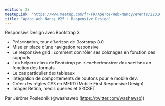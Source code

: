 ```yaml
---
edition: 25
meetupLink: 'https://www.meetup.com/fr-FR/Aperos-Web-Nancy/events/223103445/'
title: "Apéro Web Nancy #25 : Responsive Design"
---
```


Responsive Design avec Bootstrap 3

* Présentation, tour d’horizon de Bootstrap 3.0
* Mise en place d’une navigation responsive
* Le responsive grid : comment contrôler ses colonages en fonction des supports
* Les helpers class de Bootstrap pour cacher/montrer des sections en fonction des formats
* Le cas particulier des tableaux
* Intégration de comportements de boutons pour le mobile dev.
* Créer des règles CSS en MFRD (Mobile First Responsive Design)
* Images Retina, media queries et SRCSET

Par Jérôme Poslednik (@washaweb (https://twitter.com/washaweb))
